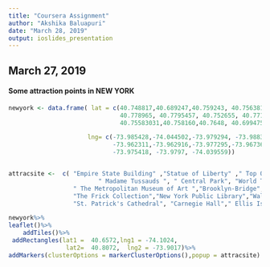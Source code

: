 ---
title: "Coursera Assignment"
author: "Akshika Baluapuri"
date: "March 28, 2019"
output: ioslides_presentation
---
## March 27, 2019

#### Some attraction points in **NEW YORK** 
```{r}
newyork <- data.frame( lat = c(40.748817,40.689247,40.759243, 40.756381,40.785091,40.7117691,40.758896,
                               40.778965, 40.7795457, 40.752655, 40.7712125,40.753181,40.703830518  ,
                               40.75583031,40.758160,40.7648, 40.699475),

                      lng= c(-73.985428,-74.044502,-73.979294, -73.988362, -73.968285, -74.012362,-73.985130,
                             -73.962311,-73.962916,-73.977295,-73.9673607,-73.982254,-74.005666644, -73.97416277,
                             -73.975418, -73.9797, -74.039559))


attracsite <-  c( "Empire State Building" ,"Statue of Liberty" ," Top Of The Rock Observatory",
                         " Madame Tussauds ", " Central Park", "World Trade Centre","Times Square, Manhattan",
                  " The Metropolitan Museum of Art ","Brooklyn-Bridge","Grand Central Terminal", 
                  "The Frick Collection","New York Public Library","Wall Street","Radio City Music Hall", 
                  "St. Patrick's Cathedral", "Carnegie Hall"," Ellis Island")

newyork%>%
leaflet()%>%
    addTiles()%>%
 addRectangles(lat1 =  40.6572,lng1 = -74.1024,
                lat2=  40.8072,  lng2 = -73.9017)%>%
addMarkers(clusterOptions = markerClusterOptions(),popup = attracsite)

```

